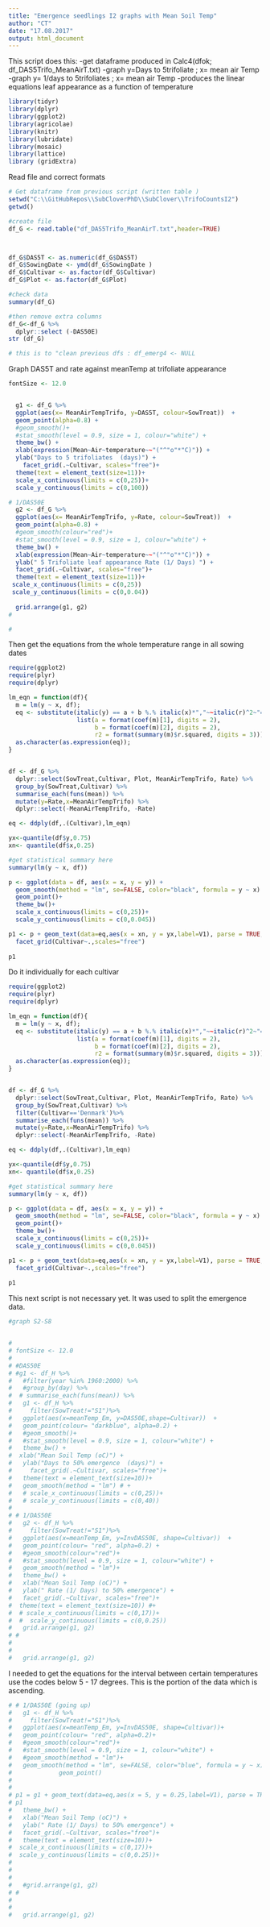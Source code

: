 ```yaml
---
title: "Emergence seedlings I2 graphs with Mean Soil Temp"
author: "CT"
date: "17.08.2017"
output: html_document
---
```


This script does this:
-get dataframe produced in Calc4(dfok; df_DAS5Trifo_MeanAirT.txt)
-graph y=Days to 5trifoliate ; x= mean air Temp
-graph y= 1/days to 5trifoliates ; x= mean air Temp
-produces the linear equations leaf appearance  as a function of temperature 



```r
library(tidyr)
library(dplyr)
library(ggplot2)
library(agricolae)
library(knitr)
library(lubridate)
library(mosaic)
library(lattice)
library (gridExtra)
```

Read file and correct formats 
```r
# Get dataframe from previous script (written table )
setwd("C:\\GitHubRepos\\SubCloverPhD\\SubClover\\TrifoCountsI2")
getwd()

#create file
df_G <- read.table("df_DAS5Trifo_MeanAirT.txt",header=TRUE)




```

```r
df_G$DAS5T <- as.numeric(df_G$DAS5T)
df_G$SowingDate <- ymd(df_G$SowingDate )
df_G$Cultivar <- as.factor(df_G$Cultivar)
df_G$Plot <- as.factor(df_G$Plot)

#check data 
summary(df_G)

#then remove extra columns 
df_G<-df_G %>%
  dplyr::select (-DAS50E)
str (df_G)

# this is to "clean previous dfs : df_emerg4 <- NULL
```



Graph DAS5T  and rate against meanTemp at trifoliate appearance  

```r



fontSize <- 12.0


  g1 <- df_G %>%
  ggplot(aes(x= MeanAirTempTrifo, y=DAS5T, colour=SowTreat))  +
  geom_point(alpha=0.8) +
  #geom_smooth()+
  #stat_smooth(level = 0.9, size = 1, colour="white") + 
  theme_bw() +
  xlab(expression(Mean~Air~temperature~~"("^"o"*"C)")) +  
  ylab("Days to 5 trifoliates  (days)") +
    facet_grid(.~Cultivar, scales="free")+
  theme(text = element_text(size=11))+
  scale_x_continuous(limits = c(0,25))+
  scale_y_continuous(limits = c(0,100))

# 1/DAS50E
  g2 <- df_G %>%
  ggplot(aes(x= MeanAirTempTrifo, y=Rate, colour=SowTreat))  +
  geom_point(alpha=0.8) +
  #geom_smooth(colour="red")+
  #stat_smooth(level = 0.9, size = 1, colour="white") + 
  theme_bw() +
  xlab(expression(Mean~Air~temperature~~"("^"o"*"C)")) + 
  ylab(" 5 Trifoliate leaf appearance Rate (1/ Days) ") +
  facet_grid(.~Cultivar, scales="free")+
  theme(text = element_text(size=11))+
 scale_x_continuous(limits = c(0,25))
 scale_y_continuous(limits = c(0,0.04))
  
  grid.arrange(g1, g2)
# 

# 

```



Then get the equations from the whole temperature range  in all sowing dates  

```r
require(ggplot2)
require(plyr)
require(dplyr)

lm_eqn = function(df){
  m = lm(y ~ x, df);
  eq <- substitute(italic(y) == a + b %.% italic(x)*","~~italic(r)^2~"="~r2, 
                   list(a = format(coef(m)[1], digits = 2), 
                        b = format(coef(m)[2], digits = 2), 
                        r2 = format(summary(m)$r.squared, digits = 3)))
  as.character(as.expression(eq));                 
}


df <- df_G %>%
  dplyr::select(SowTreat,Cultivar, Plot, MeanAirTempTrifo, Rate) %>%
  group_by(SowTreat,Cultivar) %>%
  summarise_each(funs(mean)) %>%
  mutate(y=Rate,x=MeanAirTempTrifo) %>%
  dplyr::select(-MeanAirTempTrifo, -Rate)

eq <- ddply(df,.(Cultivar),lm_eqn)

yx<-quantile(df$y,0.75)
xn<- quantile(df$x,0.25)

#get statistical summary here 
summary(lm(y ~ x, df))

p <- ggplot(data = df, aes(x = x, y = y)) +
  geom_smooth(method = "lm", se=FALSE, color="black", formula = y ~ x) +
  geom_point()+
  theme_bw()+
  scale_x_continuous(limits = c(0,25))+
  scale_y_continuous(limits = c(0,0.045))

p1 <- p + geom_text(data=eq,aes(x = xn, y = yx,label=V1), parse = TRUE, inherit.aes=FALSE) + 
  facet_grid(Cultivar~.,scales="free")
  
p1
```

Do it individually for each cultivar
```r

require(ggplot2)
require(plyr)
require(dplyr)

lm_eqn = function(df){
  m = lm(y ~ x, df);
  eq <- substitute(italic(y) == a + b %.% italic(x)*","~~italic(r)^2~"="~r2, 
                   list(a = format(coef(m)[1], digits = 2), 
                        b = format(coef(m)[2], digits = 2), 
                        r2 = format(summary(m)$r.squared, digits = 3)))
  as.character(as.expression(eq));                 
}


df <- df_G %>%
  dplyr::select(SowTreat,Cultivar, Plot, MeanAirTempTrifo, Rate) %>%
  group_by(SowTreat,Cultivar) %>%
  filter(Cultivar=='Denmark')%>%
  summarise_each(funs(mean)) %>%
  mutate(y=Rate,x=MeanAirTempTrifo) %>%
  dplyr::select(-MeanAirTempTrifo, -Rate)

eq <- ddply(df,.(Cultivar),lm_eqn)

yx<-quantile(df$y,0.75)
xn<- quantile(df$x,0.25)

#get statistical summary here 
summary(lm(y ~ x, df))

p <- ggplot(data = df, aes(x = x, y = y)) +
  geom_smooth(method = "lm", se=FALSE, color="black", formula = y ~ x) +
  geom_point()+
  theme_bw()+
  scale_x_continuous(limits = c(0,25))+
  scale_y_continuous(limits = c(0,0.045))

p1 <- p + geom_text(data=eq,aes(x = xn, y = yx,label=V1), parse = TRUE, inherit.aes=FALSE) + 
  facet_grid(Cultivar~.,scales="free")
  
p1

```

  
  
  
  
This next script is not necessary yet. It was used to split the emergence data. 
```r

#graph S2-S8 


# 
# fontSize <- 12.0
# 
# #DAS50E
# #g1 <- df_H %>%
#   #filter(year %in% 1960:2000) %>%
#   #group_by(day) %>%
#  # summarise_each(funs(mean)) %>%
#   g1 <- df_H %>%
#     filter(SowTreat!="S1")%>%
#   ggplot(aes(x=meanTemp_Em, y=DAS50E,shape=Cultivar))  +
#   geom_point(colour= "darkblue", alpha=0.2) +
#   #geom_smooth()+
#   #stat_smooth(level = 0.9, size = 1, colour="white") + 
#   theme_bw() +
#  xlab("Mean Soil Temp (oC)") + 
#   ylab("Days to 50% emergence  (days)") +
#     facet_grid(.~Cultivar, scales="free")+
#   theme(text = element_text(size=10))+
#   geom_smooth(method = "lm") # +
#   # scale_x_continuous(limits = c(0,25))+
#   # scale_y_continuous(limits = c(0,40))
# 
# # 1/DAS50E
#   g2 <- df_H %>%
#     filter(SowTreat!="S1")%>%
#   ggplot(aes(x=meanTemp_Em, y=InvDAS50E, shape=Cultivar))  +
#   geom_point(colour= "red", alpha=0.2) +
#   #geom_smooth(colour="red")+
#   #stat_smooth(level = 0.9, size = 1, colour="white") + 
#   geom_smooth(method = "lm")+
#   theme_bw() +
#   xlab("Mean Soil Temp (oC)") + 
#   ylab(" Rate (1/ Days) to 50% emergence") +
#   facet_grid(.~Cultivar, scales="free")+
#  theme(text = element_text(size=10)) #+
#  # scale_x_continuous(limits = c(0,17))+
#  #  scale_y_continuous(limits = c(0,0.25))
#   grid.arrange(g1, g2)
# # 
# 
#   
#   grid.arrange(g1, g2)

```

I needed to get the equations for the interval between certain temperatures use the codes below 
5 - 17 degrees.
This is the portion of the data which is ascending.

```r

# # 1/DAS50E (going up)
#   g1 <- df_H %>%
#     filter(SowTreat!="S1")%>%
#   ggplot(aes(x=meanTemp_Em, y=InvDAS50E, shape=Cultivar))+
#   geom_point(colour= "red", alpha=0.2)+
#   #geom_smooth(colour="red")+
#   #stat_smooth(level = 0.9, size = 1, colour="white") + 
#   #geom_smooth(method = "lm")+
#   geom_smooth(method = "lm", se=FALSE, color="blue", formula = y ~ x) +
#             geom_point()
# 
# 
# p1 = g1 + geom_text(data=eq,aes(x = 5, y = 0.25,label=V1), parse = TRUE, inherit.aes=FALSE) + #facet_grid(group~.)
# p1 
#   theme_bw() +
#   xlab("Mean Soil Temp (oC)") + 
#   ylab(" Rate (1/ Days) to 50% emergence") +
#   facet_grid(.~Cultivar, scales="free")+
#   theme(text = element_text(size=10))+
#  scale_x_continuous(limits = c(0,17))+
#  scale_y_continuous(limits = c(0,0.25))+
#  
#    
# 
#   #grid.arrange(g1, g2)
# # 
# 
#   
#   grid.arrange(g1, g2)




```


